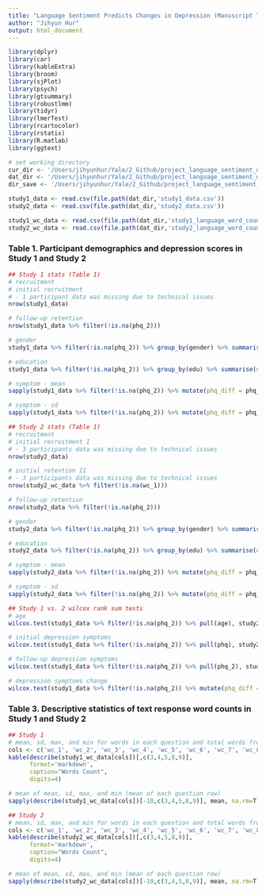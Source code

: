 ```yaml
---
title: "Language Sentiment Predicts Changes in Depression (Manuscript Tables)"
author: "Jihyun Hur"
output: html_document
---
```


```r
library(dplyr)
library(car)
library(kableExtra)
library(broom)
library(sjPlot)
library(psych)
library(gtsummary)
library(robustlmm)
library(tidyr)
library(lmerTest)
library(rcartocolor)  
library(rstatix)     
library(R.matlab)
library(ggtext)

# set working directory
cur_dir <- '/Users/jihyunhur/Yale/2_Github/project_language_sentiment_depression/scripts'
dat_dir <- '/Users/jihyunhur/Yale/2_Github/project_language_sentiment_depression/data'
dir_save <- '/Users/jihyunhur/Yale/2_Github/project_language_sentiment_depression/scripts/figures'

study1_data <- read.csv(file.path(dat_dir,'study1_data.csv'))
study2_data <- read.csv(file.path(dat_dir,'study2_data.csv'))

study1_wc_data <- read.csv(file.path(dat_dir,'study1_language_word_count.csv'))
study2_wc_data <- read.csv(file.path(dat_dir,'study2_language_word_count.csv'))
```

### Table 1. Participant demographics and depression scores in Study 1 and Study 2
```r
## Study 1 stats (Table 1)
# recruitment
# initial recruitment
# - 1 participant data was missing due to technical issues
nrow(study1_data)

# follow-up retention
nrow(study1_data %>% filter(!is.na(phq_2)))

# gender
study1_data %>% filter(!is.na(phq_2)) %>% group_by(gender) %>% summarise(n=n()) %>% mutate(percentage = n/sum(n)*100)

# education
study1_data %>% filter(!is.na(phq_2)) %>% group_by(edu) %>% summarise(n=n()) %>% mutate(percentage = n/sum(n)*100)

# symptom - mean
sapply(study1_data %>% filter(!is.na(phq_2)) %>% mutate(phq_diff = phq_2 - phq) %>% dplyr::select(c(phq, phq_2, phq_diff)), mean, na.rm=T)

# symptom - sd
sapply(study1_data %>% filter(!is.na(phq_2)) %>% mutate(phq_diff = phq_2 - phq) %>% dplyr::select(c(phq, phq_2, phq_diff)), sd, na.rm=T)

## Study 2 stats (Table 1)
# recruitment
# initial recruitment I
# - 3 participants data was missing due to technical issues
nrow(study2_data)

# initial retention II
# - 3 participants data was missing due to technical issues
nrow(study2_wc_data %>% filter(!is.na(wc_1)))

# follow-up retention
nrow(study2_data %>% filter(!is.na(phq_2)))

# gender
study2_data %>% filter(!is.na(phq_2)) %>% group_by(gender) %>% summarise(n=n()) %>% mutate(percentage = n/sum(n)*100)

# education
study2_data %>% filter(!is.na(phq_2)) %>% group_by(edu) %>% summarise(n=n()) %>% mutate(percentage = n/sum(n)*100)

# symptom - mean
sapply(study2_data %>% filter(!is.na(phq_2)) %>% mutate(phq_diff = phq_2 - phq) %>% dplyr::select(c(phq, phq_2, phq_diff)), mean, na.rm=T)

# symptom - sd
sapply(study2_data %>% filter(!is.na(phq_2)) %>% mutate(phq_diff = phq_2 - phq) %>% dplyr::select(c(phq, phq_2, phq_diff)), sd, na.rm=T)

## Study 1 vs. 2 wilcox rank sum tests
# age
wilcox.test(study1_data %>% filter(!is.na(phq_2)) %>% pull(age), study2_data %>% filter(!is.na(phq_2)) %>% pull(age))

# initial depression symptoms
wilcox.test(study1_data %>% filter(!is.na(phq_2)) %>% pull(phq), study2_data %>% filter(!is.na(phq_2)) %>% pull(phq))

# follow-up depression symptoms
wilcox.test(study1_data %>% filter(!is.na(phq_2)) %>% pull(phq_2), study2_data %>% filter(!is.na(phq_2)) %>% pull(phq_2))

# depression symptoms change
wilcox.test(study1_data %>% filter(!is.na(phq_2)) %>% mutate(phq_diff = phq_2-phq) %>% pull(phq_diff), study2_data %>% filter(!is.na(phq_2)) %>% mutate(phq_diff = phq_2-phq)  %>% pull(phq_diff))
```
### Table 3. Descriptive statistics of text response word counts in Study 1 and Study 2
```r
## Study 1
# mean, sd, max, and min for words in each question and total words from all questions 
cols <- c('wc_1', 'wc_2', 'wc_3', 'wc_4', 'wc_5', 'wc_6', 'wc_7', 'wc_8', 'wc_9', 'wc_all')
kable(describe(study1_wc_data[cols])[,c(3,4,5,8,9)], 
      format='markdown', 
      caption="Words Count",
      digits=4)

# mean of mean, sd, max, and min (mean of each question row)
sapply(describe(study1_wc_data[cols])[-10,c(3,4,5,8,9)], mean, na.rm=T)

## Study 2
# mean, sd, max, and min for words in each question and total words from all questions 
cols <- c('wc_1', 'wc_2', 'wc_3', 'wc_4', 'wc_5', 'wc_6', 'wc_7', 'wc_8', 'wc_9', 'wc_all')
kable(describe(study2_wc_data[cols])[,c(3,4,5,8,9)], 
      format='markdown', 
      caption="Words Count",
      digits=4)

# mean of mean, sd, max, and min (mean of each question row)
sapply(describe(study2_wc_data[cols])[-10,c(3,4,5,8,9)], mean, na.rm=T)
```

